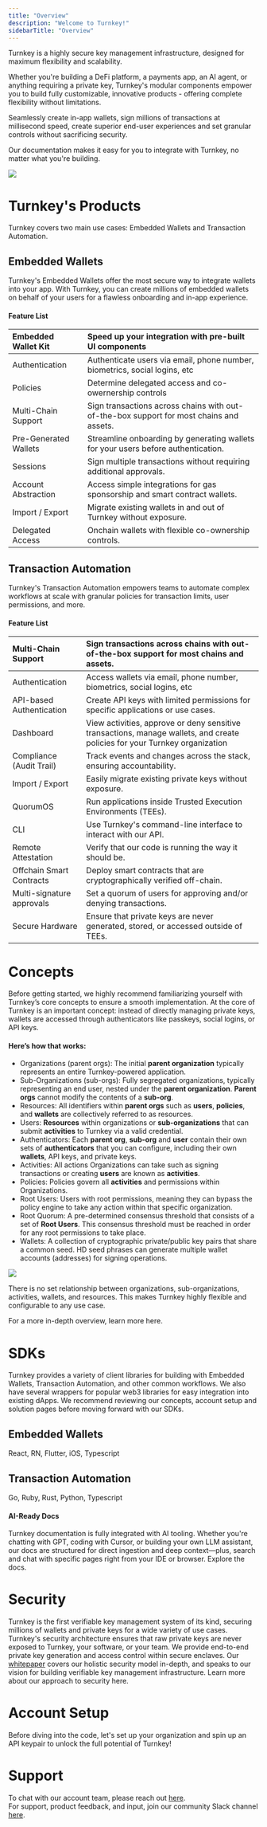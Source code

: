 ```yaml
---
title: "Overview"
description: "Welcome to Turnkey!"
sidebarTitle: "Overview"
---
```


Turnkey is a highly secure key management infrastructure, designed for maximum flexibility and scalability.

Whether you're building a DeFi platform, a payments app, an AI agent, or anything requiring a private key,
Turnkey's modular components empower you to build fully customizable,
innovative products \- offering complete flexibility without limitations.

Seamlessly create in-app wallets, sign millions of transactions at millisecond speed,
create superior end-user experiences and set granular controls without sacrificing security.

Our documentation makes it easy for you to integrate with Turnkey, no matter what you're building.

<Frame>
  <img src="/images/home-page.png" />
</Frame>

<CardGroup cols={4}>
  <Card
    title="Website"
    icon="globe"
    href="https://turnkey.com"
    iconType="solid"
    horizontal
  />
  <Card
    title="X"
    icon="x-twitter"
    href="https://x.com/turnkeyhq"
    iconType="solid"
    horizontal
  />
  <Card
    title="Support"
    icon="phone"
    href="https://join.slack.com/t/clubturnkey/shared_invite/zt-31v4yhgw6-PwBzyNsWCCBTk2xft3EoHQ"
    iconType="solid"
    horizontal
  />
  <Card
    title="Whitepaper"
    icon="link"
    href="https://whitepaper.turnkey.com/"
    iconType="solid"
    horizontal
  />
</CardGroup>

# Turnkey's Products

Turnkey covers two main use cases: Embedded Wallets and Transaction Automation.

## Embedded Wallets

Turnkey's Embedded Wallets offer the most secure way to integrate wallets into your app. With Turnkey, you can create millions of embedded wallets on behalf of your users for a flawless onboarding and in-app experience.

#### Feature List

| Embedded Wallet Kit   | Speed up your integration with pre-built UI components                                  |
| :-------------------- | :-------------------------------------------------------------------------------------- |
| Authentication        | Authenticate users via email, phone number, biometrics, social logins, etc              |
| Policies              | Determine delegated access and co-owernership controls                                  |
| Multi-Chain Support   | Sign transactions across chains with out-of-the-box support for most chains and assets. |
| Pre-Generated Wallets | Streamline onboarding by generating wallets for your users before authentication.       |
| Sessions              | Sign multiple transactions without requiring additional approvals.                      |
| Account Abstraction   | Access simple integrations for gas sponsorship and smart contract wallets.              |
| Import / Export       | Migrate existing wallets in and out of Turnkey without exposure.                        |
| Delegated Access      | Onchain wallets with flexible co-ownership controls.                                    |

## Transaction Automation

Turnkey's Transaction Automation empowers teams to automate complex workflows at scale with granular policies for transaction limits, user permissions, and more.

#### Feature List

| Multi-Chain Support       | Sign transactions across chains with out-of-the-box support for most chains and assets.                                    |
| :------------------------ | :------------------------------------------------------------------------------------------------------------------------- |
| Authentication            | Access wallets via email, phone number, biometrics, social logins, etc                                                     |
| API-based Authentication  | Create API keys with limited permissions for specific applications or use cases.                                           |
| Dashboard                 | View activities, approve or deny sensitive transactions, manage wallets, and create policies for your Turnkey organization |
| Compliance (Audit Trail)  | Track events and changes across the stack, ensuring accountability.                                                        |
| Import / Export           | Easily migrate existing private keys without exposure.                                                                     |
| QuorumOS                  | Run applications inside Trusted Execution Environments (TEEs).                                                             |
| CLI                       | Use Turnkey's command-line interface to interact with our API.                                                             |
| Remote Attestation        | Verify that our code is running the way it should be.                                                                      |
| Offchain Smart Contracts  | Deploy smart contracts that are cryptographically verified off-chain.                                                      |
| Multi-signature approvals | Set a quorum of users for approving and/or denying transactions.                                                           |
| Secure Hardware           | Ensure that private keys are never generated, stored, or accessed outside of TEEs.                                         |

# Concepts

Before getting started, we highly recommend familiarizing yourself with Turnkey’s core concepts to ensure a smooth implementation. At the core of Turnkey is an important concept: instead of directly managing private keys, wallets are accessed through authenticators like passkeys, social logins, or API keys.

#### Here’s how that works:

- Organizations (parent orgs): The initial **parent organization** typically represents an entire Turnkey-powered application.
- Sub-Organizations (sub-orgs): Fully segregated organizations, typically representing an end user, nested under the **parent organization**. **Parent orgs** cannot modify the contents of a **sub-org**.
- Resources: All identifiers within **parent orgs** such as **users**, **policies**, and **wallets** are collectively referred to as resources.
- Users: **Resources** within organizations or **sub-organizations** that can submit **activities** to Turnkey via a valid credential.
- Authenticators: Each **parent org**, **sub-org** and **user** contain their own sets of **authenticators** that you can configure, including their own **wallets**, API keys, and private keys.
- Activities: All actions Organizations can take such as signing transactions or creating **users** are known as **activities**.
- Policies: Policies govern all **activities** and permissions within Organizations.
- Root Users: Users with root permissions, meaning they can bypass the policy engine to take any action within that specific organization.
- Root Quorum: A pre-determined consensus threshold that consists of a set of **Root Users**. This consensus threshold must be reached in order for any root permissions to take place.
- Wallets: A collection of cryptographic private/public key pairs that share a common seed. HD seed phrases can generate multiple wallet accounts (addresses) for signing operations.

<Frame>
  <img src="/images/img/diagrams/org-diagram.png" />
</Frame>

There is no set relationship between organizations, sub-organizations, activities, wallets, and resources.
This makes Turnkey highly flexible and configurable to any use case.

For a more in-depth overview, learn more here.

# SDKs

Turnkey provides a variety of client libraries for building with Embedded Wallets, Transaction Automation,
and other common workflows. We also have several wrappers for popular web3 libraries for easy integration
into existing dApps. We recommend reviewing our concepts, account setup and solution pages before moving
forward with our SDKs.

## Embedded Wallets

React, RN, Flutter, iOS, Typescript

## Transaction Automation

Go, Ruby, Rust, Python, Typescript

#### AI-Ready Docs

Turnkey documentation is fully integrated with AI tooling. Whether you're chatting with GPT, coding with Cursor,
or building your own LLM assistant, our docs are structured for direct ingestion and deep context—plus,
search and chat with specific pages right from your IDE or browser. Explore the docs.

# Security

Turnkey is the first verifiable key management system of its kind, securing millions of wallets and private keys
for a wide variety of use cases. Turnkey's security architecture ensures that raw private keys are never exposed
to Turnkey, your software, or your team. We provide end-to-end private key generation and access control within
secure enclaves. Our [whitepaper](https://whitepaper.turnkey.com/) covers our holistic security model in-depth,
and speaks to our vision for building verifiable key management infrastructure. Learn more about our approach to
security here.

# Account Setup

Before diving into the code, let's set up your organization and spin up an API keypair to unlock the full
potential of Turnkey!

# Support

To chat with our account team, please reach out [here](https://www.turnkey.com/contact-us).  
For support, product feedback, and input, join our community Slack channel
[here](https://turnkeycrypto.slack.com/archives/C06RPPEBA94/p1743445462440599?thread_ts=1743428760.516249&cid=C06RPPEBA94).
